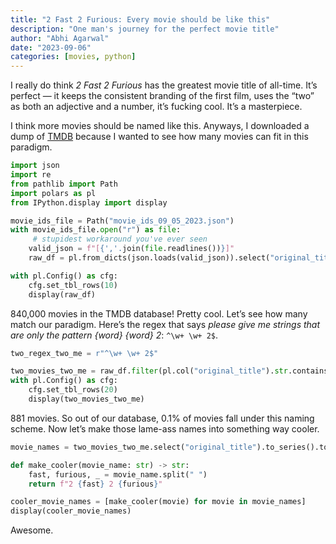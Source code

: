 ```yaml
---
title: "2 Fast 2 Furious: Every movie should be like this"
description: "One man's journey for the perfect movie title"
author: "Abhi Agarwal"
date: "2023-09-06"
categories: [movies, python]
---
```


I really do think *2 Fast 2 Furious* has the greatest movie title of all-time. It's perfect — it keeps the consistent branding of the first film, uses the "two" as both an adjective and a number, it's fucking cool. It's a masterpiece.

I think more movies should be named like this. Anyways, I downloaded a dump of [TMDB](https://developer.themoviedb.org/docs/daily-id-exports) because I wanted to see how many movies can fit in this paradigm.

```python
import json
import re
from pathlib import Path
import polars as pl
from IPython.display import display

movie_ids_file = Path("movie_ids_09_05_2023.json")
with movie_ids_file.open("r") as file:
     # stupidest workaround you've ever seen
    valid_json = f"[{','.join(file.readlines())}]"
    raw_df = pl.from_dicts(json.loads(valid_json)).select("original_title", "popularity")

with pl.Config() as cfg:
    cfg.set_tbl_rows(10)
    display(raw_df)
```

840,000 movies in the TMDB database! Pretty cool. Let's see how many match our paradigm. Here's the regex that says *please give me strings that are only the pattern {word} {word} 2*: `^\w+ \w+ 2$`.

```python
two_regex_two_me = r"^\w+ \w+ 2$"

two_movies_two_me = raw_df.filter(pl.col("original_title").str.contains(two_regex_two_me))
with pl.Config() as cfg:
    cfg.set_tbl_rows(20)
    display(two_movies_two_me)
```

881 movies. So out of our database, 0.1% of movies fall under this naming scheme. Now let's make those lame-ass names into something way cooler.

```python
movie_names = two_movies_two_me.select("original_title").to_series().to_list()

def make_cooler(movie_name: str) -> str:
    fast, furious, _ = movie_name.split(" ")
    return f"2 {fast} 2 {furious}"

cooler_movie_names = [make_cooler(movie) for movie in movie_names]
display(cooler_movie_names)
```

Awesome.
